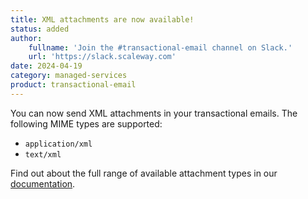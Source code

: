 ```yaml
---
title: XML attachments are now available!
status: added
author:
    fullname: 'Join the #transactional-email channel on Slack.'
    url: 'https://slack.scaleway.com'
date: 2024-04-19
category: managed-services
product: transactional-email
---
```


You can now send XML attachments in your transactional emails. The following MIME types are supported:
- `application/xml`
- `text/xml`

Find out about the full range of available attachment types in our [documentation](https://www.scaleway.com/en/docs/transactional-email/reference-content/tem-capabilities-and-limits/).


